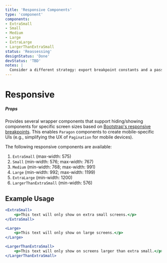 ```yaml
---
title: 'Responsive Components'
type: 'component'
components:
- ExtraSmall
- Small
- Medium
- Large
- ExtraLarge
- LargerThanExtraSmall
status: 'Reassessing'
designStatus: 'Done'
devStatus: 'TBD'
notes: |
  Consider a different strategy: export breakpoint constants and a passthrough to react-responsive. Current components are less flexible than needed ( from x-small to medium is not possible without strange repetition).
---
```






# Responsive



##### Props
Provides several wrapper components that support hiding/showing components for specific screen sizes based on [Bootstrap's responsive breakpoints](https://getbootstrap.com/docs/4.0/layout/overview/#responsive-breakpoints). This enables `Paragon` components to create mobile-specific UIs (e.g., simplifying the UX of `Pagination` for mobile devices).

The following responsive components are available:

1. `ExtraSmall` (max-width: 575)
2. `Small` (min-width: 576; max-width: 767)
3. `Medium` (min-width: 768; max-width: 991)
4. `Large` (min-width: 992; max-width: 1199)
5. `ExtraLarge` (min-width: 1200)
6. `LargerThanExtraSmall` (min-width: 576)

## Example Usage

```jsx
<ExtraSmall>
    <p>This text will only show on extra small screens.</p>
</ExtraSmall>

<Large>
    <p>This text will only show on large screens.</p>
</Large>

<LargerThanExtraSmall>
    <p>This text will only show on screens larger than extra small.</p>
</LargerThanExtraSmall>
```
